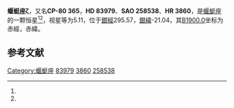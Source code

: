 {{Starbox begin
| name = 蝘蜓座ζ
}}
{{Starbox observe
| epoch = [[J2000.0|J2000.0]]
| constell = [[蝘蜓座|蝘蜓座]]<ref name=SIMBAD>{{cite web
 | url=http://simbad.u-strasbg.fr/simbad/sim-id?Ident=HR+3860
 | title=Pulsating variable Star
 | publisher=Centre de Données astronomiques de Strasbourg
 | work=SIMBAD
 | accessdate=2012-07-13
 | archive-date=2016-03-16
 | archive-url=https://web.archive.org/web/20160316082431/http://simbad.u-strasbg.fr/simbad/sim-id?Ident=HR+3860
 | dead-url=no
 }}</ref><ref name=DATA>{{cite web
 | url=http://vizier.u-strasbg.fr/viz-bin/VizieR-5?-out.add=.&-source=5050&-corr=PK=HR&-out.max=9999&HR=3860
 | title=VizieR Detailed Page
 | accessdate=2012-07-13
 | archive-date=2021-03-18
 | archive-url=https://web.archive.org/web/20210318101346/http://vizier.u-strasbg.fr/viz-bin/VizieR-5?-out.add=.&-source=5050&-corr=PK%3DHR&-out.max=9999&HR=3860
 | dead-url=no
 }}</ref>
| 星官 = 
| ra = {{RA|9|33|53.2}}<ref name=SIMBAD /><ref name=DATA />
| dec = {{DEC|-80|56|29}}<ref name=SIMBAD /><ref name=DATA />
| appmag_v = 5.11<ref name=SIMBAD /><ref name=DATA />
}}
{{Starbox character
| class = B5V<ref name=SIMBAD /><ref name=DATA />
| b-v = -0.14<ref name=SIMBAD /><ref name=DATA />
| u-b = -0.57<ref name=SIMBAD /><ref name=DATA />
| r-i = -0.18<ref name=SIMBAD /><ref name=DATA />
| variable = 
}}
{{Starbox astrometry
| radial_v = -0.57
| prop_mo_ra = -42
| parallax = 
| p_error = 
}}
{{Starbox catalog
| names =CP-80 365，[[SAO星表|SAO]] 258538，[[HD星表|HD]] 83979，[[HR星表|HR]] 3860}}
{{Starbox reference |Simbad=HR+3860}}
{{Starbox end}}

'''蝘蜓座ζ'''，又名'''CP-80 365'''，'''HD 83979'''、'''SAO 258538'''、'''HR 3860'''，是[[蝘蜓座|蝘蜓座]]的一颗恒星<ref name=SIMBAD /><ref name=DATA />，视星等为5.11，位于[[銀道座標系|銀經]]295.57，[[銀道座標系|銀緯]]-21.04，其[[B1900.0|B1900.0]]坐标为赤經{{RA|9|36|50.1}}，赤緯{{DEC|-80|-21.04|31}}。

== 参考文献 ==
{{reflist}}

{{star-stub}}

{{蝘蜓座恒星}}
[[Category:蝘蜓座|Category:蝘蜓座]]
[[Category:HD和HDE天體|83979]]
[[Category:HR天體|3860]]
[[Category:SAO天體|258538]]